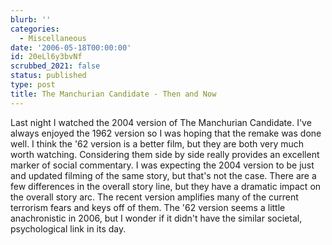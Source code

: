 ```yaml
---
blurb: ''
categories:
  - Miscellaneous
date: '2006-05-18T00:00:00'
id: 20eLl6y3bvNf
scrubbed_2021: false
status: published
type: post
title: The Manchurian Candidate - Then and Now
---
```


Last night I watched the 2004 version of The Manchurian Candidate.
I've always enjoyed the 1962 version so I was hoping that the
remake was done well. I think the '62 version is a better film, but
they are both very much worth watching. Considering them side by
side really provides an excellent marker of social commentary. I
was expecting the 2004 version to be just and updated filming of
the same story, but that's not the case. There are a few
differences in the overall story line, but they have a dramatic
impact on the overall story arc. The recent version amplifies many
of the current terrorism fears and keys off of them. The '62
version seems a little anachronistic in 2006, but I wonder if it
didn't have the similar societal, psychological link in its day.
